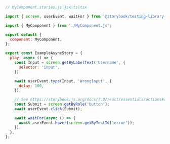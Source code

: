 ```js
// MyComponent.stories.js|jsx|ts|tsx

import { screen, userEvent, waitFor } from '@storybook/testing-library';

import { MyComponent } from './MyComponent.js';

export default {
  component: MyComponent,
};

export const ExampleAsyncStory = {
  play: async () => {
    const Input = screen.getByLabelText('Username', {
      selector: 'input',
    });

    await userEvent.type(Input, 'WrongInput', {
      delay: 100,
    });

    // See https://storybook.js.org/docs/7.0/react/essentials/actions#automatically-matching-args to learn how to setup logging in the Actions panel
    const Submit = screen.getByRole('button');
    await userEvent.click(Submit);

    await waitFor(async () => {
      await userEvent.hover(screen.getByTestId('error'));
    });
  },
};
```